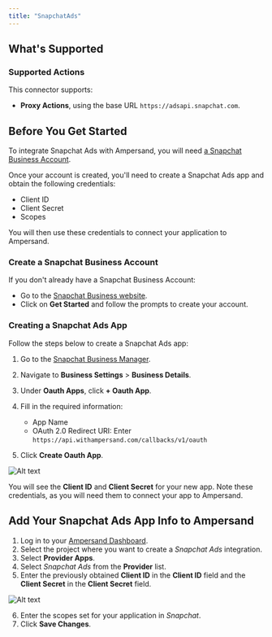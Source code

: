```yaml
---
title: "SnapchatAds"
---
```


## What's Supported

### Supported Actions

This connector supports:
* **Proxy Actions**, using the base URL `https://adsapi.snapchat.com`.

## Before You Get Started

To integrate Snapchat Ads with Ampersand, you will need [a Snapchat Business Account](https://business.snapchat.com/).

Once your account is created, you'll need to create a Snapchat Ads app and obtain the following credentials:

* Client ID
* Client Secret
* Scopes

You will then use these credentials to connect your application to Ampersand.

### Create a Snapchat Business Account

If you don't already have a Snapchat Business Account:
* Go to the [Snapchat Business website](https://business.snapchat.com/).
* Click on **Get Started** and follow the prompts to create your account.

### Creating a Snapchat Ads App

Follow the steps below to create a Snapchat Ads app:

1. Go to the [Snapchat Business Manager](https://business.snapchat.com/7f8bde4a-1c58-4472-aa24-5df12d43b474/dashboard).
2. Navigate to **Business Settings** > **Business Details**.
3. Under **Oauth Apps**, click **+ Oauth App**.
4. Fill in the required information:
   - App Name
   - OAuth 2.0 Redirect URI: Enter `https://api.withampersand.com/callbacks/v1/oauth`

5. Click **Create Oauth App**.

![Alt text](/images/provider-guides/snapchat.gif)


You will see the **Client ID** and **Client Secret** for your new app. Note these credentials, as you will need them to connect your app to Ampersand.

## Add Your Snapchat Ads App Info to Ampersand

1. Log in to your [Ampersand Dashboard](https://dashboard.withampersand.com).
2. Select the project where you want to create a *Snapchat Ads* integration.
3. Select **Provider Apps**.
4. Select *Snapchat Ads* from the **Provider** list.
5. Enter the previously obtained **Client ID** in the **Client ID** field and the **Client Secret** in the **Client Secret** field.

![Alt text](/images/provider-guides/snapchat1.gif)

6. Enter the scopes set for your application in _Snapchat_.
7. Click **Save Changes**.